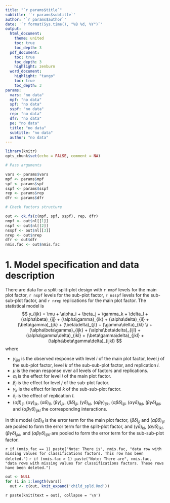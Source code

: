 ```yaml
---
title: "`r params$title`"
subtitle: '`r params$subtitle`'
author: '`r params$author`'
date: '`r format(Sys.time(), "%B %d, %Y")`'
output: 
  html_document:
    theme: united
    toc: true
    toc_depth: 3
  pdf_document:
    toc: true
    toc_depth: 3
    highlight: zenburn
  word_document:
    highlight: "tango"
    toc: true
    toc_depth: 3
params: 
  vars: "no data"
  mpf: "no data"
  spf: "no data"
  sspf: "no data"
  rep: "no data"
  dfr: "no data"
  pe: "no data"
  title: "no data"
  subtitle: "no data"
  author: "no data"
---
```


```r
library(knitr)
opts_chunk$set(echo = FALSE, comment = NA)
```

```r
# Pass arguments

vars <- params$vars
mpf <- params$mpf
spf <- params$spf
sspf <- params$sspf
rep <- params$rep
dfr <- params$dfr

# Check factors structure

out <- ck.fs(c(mpf, spf, sspf), rep, dfr)
nmpf <- out$nl[[1]]
nspf <- out$nl[[2]]
nsspf <- out$nl[[3]]
nrep <- out$nrep
dfr <- out$dfr
nmis.fac <- out$nmis.fac
```

# 1. Model specification and data description

There are data for a split-split-plot design with `r nmpf` levels for the main plot factor, `r nspf` levels for the sub-plot factor, `r nsspf` levels for the sub-sub-plot factor, and `r nrep` replications for the main plot factor. The statistical model is
$$
y_{ijk} = \mu + \alpha_i + \beta_j + \gamma_k + \delta_l + (\alpha\beta)_{ij} + (\alpha\gamma)_{ik} + (\alpha\delta)_{il} + (\beta\gamma)_{jk} + (\beta\delta)_{jl} + (\gamma\delta)_{kl} \\
+ (\alpha\beta\gamma)_{ijk} + (\alpha\beta\delta)_{ijl} + (\alpha\gamma\delta)_{ikl} + (\beta\gamma\delta)_{jkl} + (\alpha\beta\gamma\delta)_{ijkl}
$$
where

* $y_{ijkl}$ is the observed response with level $i$ of the main plot factor, level $j$ of the sub-plot factor, level $k$ of the sub-sub-plot factor, and replication $l$.
* $\mu$ is the mean response over all levels of factors and replications.
* $\alpha_i$ is the effect for level $i$ of the main plot factor.
* $\beta_j$ is the effect for level $j$ of the sub-plot factor.
* $\gamma_k$ is the effect for level $k$ of the sub-sub-plot factor.
* $\delta_l$ is the effect of replication $l$.
* $(\alpha\beta)_{ij}$, $(\alpha\gamma)_{ik}$, $(\alpha\delta)_{il}$, $(\beta\gamma)_{jk}$, $(\beta\delta)_{jl}$, $(\gamma\delta)_{kl}$, $(\alpha\beta\gamma)_{ijk}$, $(\alpha\beta\delta)_{ijl}$, $(\alpha\gamma\delta)_{ikl}$, $(\beta\gamma\delta)_{jkl}$, and $(\alpha\beta\gamma\delta)_{ijkl}$ the corresponding interactions.

In this model $(\alpha\delta)_{il}$ is the error term for the main plot factor, $(\beta\delta)_{jl}$ and $(\alpha\beta\delta)_{ijl}$ are pooled to form the error term for the split-plot factor, and $(\gamma\delta)_{kl}$, $(\alpha\gamma\delta)_{ikl}$, $(\beta\gamma\delta)_{jkl}$, and $(\alpha\beta\gamma\delta)_{ijkl}$ are pooled to form the error term for the sub-sub-plot factor.

`r if (nmis.fac == 1) paste("Note: There is", nmis.fac, "data row with missing values for classifications factors. This row has been deleted.")`
`r if (nmis.fac > 1) paste("Note: There are", nmis.fac, "data rows with missing values for classifications factors. These rows have been deleted.")`

```r
out <- NULL
for (i in 1:length(vars))
  out <- c(out, knit_expand('child_spld.Rmd'))
```

`r paste(knit(text = out), collapse = '\n')`
